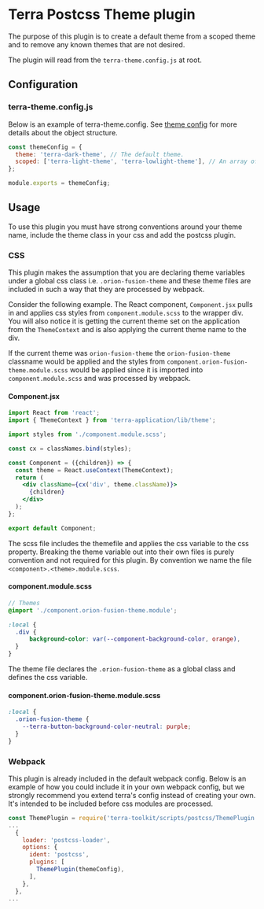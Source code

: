 
<Badge />

# Terra Postcss Theme plugin

The purpose of this plugin is to create a default theme from a scoped theme and to remove any known themes that are not desired.

The plugin will read from the `terra-theme.config.js` at root.

## Configuration

### terra-theme.config.js

Below is an example of terra-theme.config. See [theme config](/dev_tools/terra-toolkit-docs/webpack-config-terra/terra-theme-config-js) for more details about the object structure.

```js
const themeConfig = {
  theme: 'terra-dark-theme', // The default theme.
  scoped: ['terra-light-theme', 'terra-lowlight-theme'], // An array of scoped themes.
};

module.exports = themeConfig;
```

## Usage

To use this plugin you must have strong conventions around your theme name, include the theme class in your css and add the postcss plugin.

### CSS

This plugin makes the assumption that you are declaring theme variables under a global css class i.e. ```.orion-fusion-theme``` and these theme files are included in such a way that they are processed by webpack.

Consider the following example. The React component, `Component.jsx` pulls in and applies css styles from `component.module.scss` to the wrapper div. You will also notice it is getting the current theme set on the application from the `ThemeContext` and is also applying the current theme name to the div.

If the current theme was `orion-fusion-theme` the `orion-fusion-theme` classname would be applied and the styles from `component.orion-fusion-theme.module.scss` would be applied since it is imported into `component.module.scss` and was processed by webpack.

#### Component.jsx

```jsx
import React from 'react';
import { ThemeContext } from 'terra-application/lib/theme';

import styles from './component.module.scss';

const cx = classNames.bind(styles);

const Component = ({children}) => {
  const theme = React.useContext(ThemeContext);
  return (
    <div className={cx('div', theme.className)}>
      {children}
    </div>
  );
};

export default Component;
```

The scss file includes the themefile and applies the css variable to the css property. Breaking the theme variable out into their own files is purely convention and not required for this plugin. By convention we name the file ```<component>.<theme>.module.scss```.

#### component.module.scss

```scss
// Themes
@import './component.orion-fusion-theme.module';

:local {
  .div {
      background-color: var(--component-background-color, orange),
  }
}
```

The theme file declares the ```.orion-fusion-theme``` as a global class and defines the css variable.

#### component.orion-fusion-theme.module.scss

```scss
:local {
  .orion-fusion-theme {
    --terra-button-background-color-neutral: purple;
  }
}
```

### Webpack

This plugin is already included in the default webpack config. Below is an example of how you could include it in your own webpack config, but we strongly recommend you extend terra's config instead of creating your own. It's intended to be included before css modules are processed.

```js
const ThemePlugin = require('terra-toolkit/scripts/postcss/ThemePlugin');
...
  {
    loader: 'postcss-loader',
    options: {
      ident: 'postcss',
      plugins: [
        ThemePlugin(themeConfig),
      ],
    },
  },
...
```
